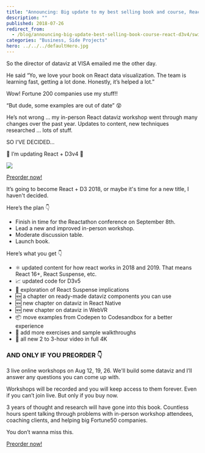 ```yaml
---
title: "Announcing: Big update to my best selling book and course, React + D3v4"
description: ""
published: 2018-07-26
redirect_from:
  - /blog/announcing-big-update-best-selling-book-course-react-d3v4/swizec/8527
categories: "Business, Side Projects"
hero: ../../../defaultHero.jpg
---
```


So the director of dataviz at VISA emailed me the other day.

He said “Yo, we love your book on React data visualization. The team is learning fast, getting a lot done. Honestly, it’s helped a lot.”

Wow! Fortune 200 companies use my stuff!!

“But dude, some examples are out of date” 😵

He’s not wrong ... my in-person React dataviz workshop went through many changes over the past year. Updates to content, new techniques researched ... lots of stuff.

SO I'VE DECIDED…

🎉 I’m updating React + D3v4 🎉

![](https://swizec.com/wp-content/uploads/2018/07/DiraLuPWAAERMng-768x1024.jpg)

<!--[if mso]>
  <v:roundrect xmlns:v="urn:schemas-microsoft-com:vml" xmlns:w="urn:schemas-microsoft-com:office:word" href="https://gumroad.com/l/pMtnZ" style="height:40px;v-text-anchor:middle;width:200px;" arcsize="10%" strokecolor="#1e3650" fillcolor="#ffa824">
    <w:anchorlock/>
    <center style="color:#ffffff;font-family:sans-serif;font-size:13px;font-weight:bold;">Preorder now!</center>
  </v:roundrect>
<![endif]-->

[Preorder now!](https://gumroad.com/l/pMtnZ)

It’s going to become React + D3 2018, or maybe it's time for a new title, I haven't decided.

Here’s the plan 👇

- Finish in time for the Reactathon conference on September 8th.
- Lead a new and improved in-person workshop.
- Moderate discussion table.
- Launch book.

Here’s what you get 👇

- ⚛️ updated content for how react works in 2018 and 2019. That means React 16+, React Suspense, etc.
- 📈 updated code for D3v5
- 🚟 exploration of React Suspense implications
- 🆕 a chapter on ready-made dataviz components you can use
- 🆕 new chapter on dataviz in React Native
- 🆕 new chapter on dataviz in WebVR
- 📦 move examples from Codepen to Codesandbox for a better experience
- 🏃 add more exercises and sample walkthroughs
- 🎥 all new 2 to 3-hour video in full 4K

### AND ONLY IF YOU PREORDER 👇

3 live online workshops on Aug 12, 19, 26. We'll build some dataviz and I’ll answer any questions you can come up with.

Workshops will be recorded and you will keep access to them forever. Even if you can’t join live. But only if you buy now.

3 years of thought and research will have gone into this book. Countless hours spent talking through problems with in-person workshop attendees, coaching clients, and helping big Fortune50 companies.

You don’t wanna miss this.

<!--[if mso]>
  <v:roundrect xmlns:v="urn:schemas-microsoft-com:vml" xmlns:w="urn:schemas-microsoft-com:office:word" href="https://gumroad.com/l/pMtnZ" style="height:40px;v-text-anchor:middle;width:200px;" arcsize="10%" strokecolor="#1e3650" fillcolor="#ffa824">
    <w:anchorlock/>
    <center style="color:#ffffff;font-family:sans-serif;font-size:13px;font-weight:bold;">Preorder now!</center>
  </v:roundrect>
<![endif]-->

[Preorder now!](https://gumroad.com/l/pMtnZ)
